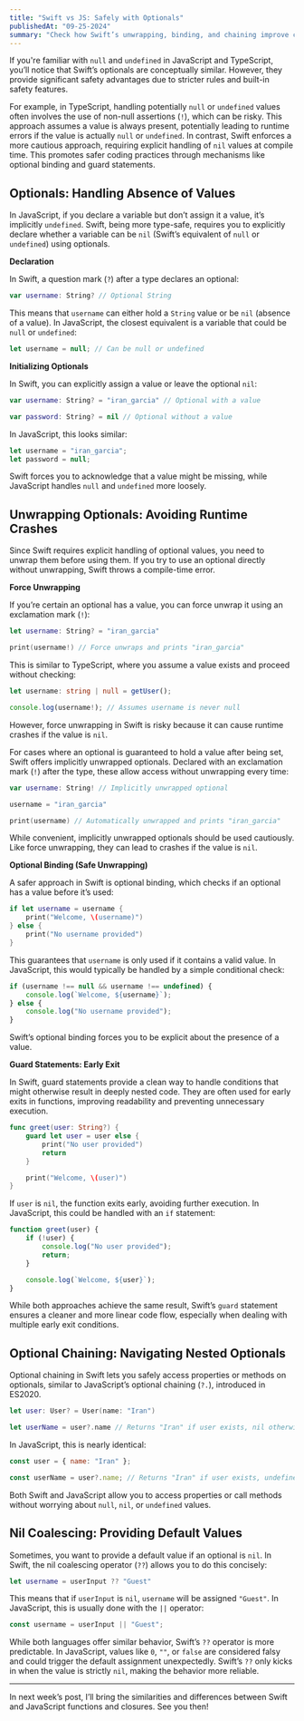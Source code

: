 ```yaml
---
title: "Swift vs JS: Safely with Optionals"  
publishedAt: "09-25-2024"  
summary: "Check how Swift’s unwrapping, binding, and chaining improve code safety while handling optionals."
---
```


If you're familiar with `null` and `undefined` in JavaScript and TypeScript, you’ll notice that Swift’s optionals are conceptually similar. However, they provide significant safety advantages due to stricter rules and built-in safety features.

For example, in TypeScript, handling potentially `null` or `undefined` values often involves the use of non-null assertions (`!`), which can be risky. This approach assumes a value is always present, potentially leading to runtime errors if the value is actually `null` or `undefined`. In contrast, Swift enforces a more cautious approach, requiring explicit handling of `nil` values at compile time. This promotes safer coding practices through mechanisms like optional binding and guard statements.

## Optionals: Handling Absence of Values

In JavaScript, if you declare a variable but don’t assign it a value, it’s implicitly `undefined`. Swift, being more type-safe, requires you to explicitly declare whether a variable can be `nil` (Swift’s equivalent of `null` or `undefined`) using optionals.

**Declaration**

In Swift, a question mark (`?`) after a type declares an optional:

```swift
var username: String? // Optional String
```

This means that `username` can either hold a `String` value or be `nil` (absence of a value). In JavaScript, the closest equivalent is a variable that could be `null` or `undefined`:

```javascript
let username = null; // Can be null or undefined
```

**Initializing Optionals**

In Swift, you can explicitly assign a value or leave the optional `nil`:

```swift
var username: String? = "iran_garcia" // Optional with a value

var password: String? = nil // Optional without a value
```

In JavaScript, this looks similar:

```javascript
let username = "iran_garcia";
let password = null;
```

Swift forces you to acknowledge that a value might be missing, while JavaScript handles `null` and `undefined` more loosely.

## Unwrapping Optionals: Avoiding Runtime Crashes

Since Swift requires explicit handling of optional values, you need to unwrap them before using them. If you try to use an optional directly without unwrapping, Swift throws a compile-time error.

**Force Unwrapping**

If you’re certain an optional has a value, you can force unwrap it using an exclamation mark (`!`):

```swift
let username: String? = "iran_garcia"

print(username!) // Force unwraps and prints "iran_garcia"
```

This is similar to TypeScript, where you assume a value exists and proceed without checking:

```typescript
let username: string | null = getUser();

console.log(username!); // Assumes username is never null
```

However, force unwrapping in Swift is risky because it can cause runtime crashes if the value is `nil`. 

For cases where an optional is guaranteed to hold a value after being set, Swift offers implicitly unwrapped optionals. Declared with an exclamation mark (`!`) after the type, these allow access without unwrapping every time:

```swift
var username: String! // Implicitly unwrapped optional

username = "iran_garcia"

print(username) // Automatically unwrapped and prints "iran_garcia"
```

While convenient, implicitly unwrapped optionals should be used cautiously. Like force unwrapping, they can lead to crashes if the value is `nil`.

**Optional Binding (Safe Unwrapping)**

A safer approach in Swift is optional binding, which checks if an optional has a value before it’s used:

```swift
if let username = username {
    print("Welcome, \(username)")
} else {
    print("No username provided")
}
```

This guarantees that `username` is only used if it contains a valid value. In JavaScript, this would typically be handled by a simple conditional check:

```javascript
if (username !== null && username !== undefined) {
    console.log(`Welcome, ${username}`);
} else {
    console.log("No username provided");
}
```

Swift’s optional binding forces you to be explicit about the presence of a value.

**Guard Statements: Early Exit**

In Swift, guard statements provide a clean way to handle conditions that might otherwise result in deeply nested code. They are often used for early exits in functions, improving readability and preventing unnecessary execution.

```swift
func greet(user: String?) {
    guard let user = user else {
        print("No user provided")
        return
    }

    print("Welcome, \(user)")
}
```

If `user` is `nil`, the function exits early, avoiding further execution. In JavaScript, this could be handled with an `if` statement:

```javascript
function greet(user) {
    if (!user) {
        console.log("No user provided");
        return;
    }

    console.log(`Welcome, ${user}`);
}
```

While both approaches achieve the same result, Swift’s `guard` statement ensures a cleaner and more linear code flow, especially when dealing with multiple early exit conditions.

## Optional Chaining: Navigating Nested Optionals

Optional chaining in Swift lets you safely access properties or methods on optionals, similar to JavaScript’s optional chaining (`?.`), introduced in ES2020.

```swift
let user: User? = User(name: "Iran")

let userName = user?.name // Returns "Iran" if user exists, nil otherwise
```

In JavaScript, this is nearly identical:

```javascript
const user = { name: "Iran" };

const userName = user?.name; // Returns "Iran" if user exists, undefined otherwise
```

Both Swift and JavaScript allow you to access properties or call methods without worrying about `null`, `nil`, or `undefined` values.

## Nil Coalescing: Providing Default Values

Sometimes, you want to provide a default value if an optional is `nil`. In Swift, the nil coalescing operator (`??`) allows you to do this concisely:

```swift
let username = userInput ?? "Guest"
```

This means that if `userInput` is `nil`, `username` will be assigned `"Guest"`. In JavaScript, this is usually done with the `||` operator:

```javascript
const username = userInput || "Guest";
```

While both languages offer similar behavior, Swift’s `??` operator is more predictable. In JavaScript, values like `0`, `""`, or `false` are considered falsy and could trigger the default assignment unexpectedly. Swift’s `??` only kicks in when the value is strictly `nil`, making the behavior more reliable.

---

In next week’s post, I’ll bring the similarities and differences between Swift and JavaScript functions and closures. See you then!